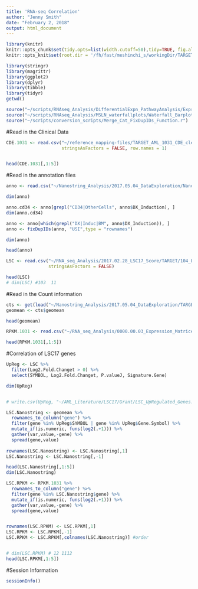 ```yaml
---
title: 'RNA-seq Correlation'
author: "Jenny Smith"
date: "February 2, 2018"
output: html_document
---
```



```r
library(knitr)
knitr::opts_chunk$set(tidy.opts=list(width.cutoff=50),tidy=TRUE, fig.align='center', fig.width = 10, fig.height = 10)
knitr::opts_knit$set(root.dir = '/fh/fast/meshinchi_s/workingDir/TARGET/AML_TARGET/RNA/Nanostring/analysis/2017.05.04_DataExploration')
```


```r
library(stringr)
library(magrittr)
library(ggplot2)
library(dplyr)
library(tibble)
library(tidyr)
getwd()
```


```r
source("~/scripts/RNAseq_Analysis/DifferentialExpn_PathwayAnalysis/Expression_Distribution_Plots_Function.r")
source("~/scripts/RNAseq_Analysis/MSLN_waterfallplots/Waterfall_Barplot_Function_2017.05.22.r")
source("~/scripts/conversion_scripts/Merge_Cat_FixDupIDs_Function.r")
```



#Read in the Clinical Data

```r
CDE.1031 <- read.csv("~/reference_mapping-files/TARGET_AML_1031_CDE_cleaned_1.31.2018.csv", 
                     stringsAsFactors = FALSE, row.names = 1)


head(CDE.1031[,1:5])
```



#Read in the annotation files

```r
anno <- read.csv("~/Nanostring_Analysis/2017.05.04_DataExploration/NanostringAnnotations_04May2017.csv", stringsAsFactors = FALSE)

dim(anno)
```

```r
anno.cd34 <- anno[grepl("CD34|OtherCells", anno$DX_Induction), ]
dim(anno.cd34)
```


```r
anno <- anno[which(grepl("DX|Induc|BM", anno$DX_Induction)), ]
anno <- fixDupIDs(anno, "USI",type = "rownames")

dim(anno)
```

```r
head(anno)
```


```r
LSC <- read.csv("~/RNA_seq_Analysis/2017.02.28_LSC17_Score/TARGET/104_LSC17_genes_FCs.csv",
                stringsAsFactors = FALSE)

head(LSC)
# dim(LSC) #103  11
```



#Read in the Count information

```r
cts <- get(load("~/Nanostring_Analysis/2017.05.04_DataExploration/TARGET_AML_NanostringCounts_list.RData"))
geomean <- cts$geomean

head(geomean)
```


```r
RPKM.1031 <- read.csv("~/RNA_seq_Analysis/0000.00.03_Expression_Matrices/TARGET_AML_AAML1031_dupGenesRemoved_RPKM.csv", stringsAsFactors = FALSE, row.names = 1)

head(RPKM.1031[,1:5])
```



#Correlation of LSC17 genes 


```r
UpReg <- LSC %>%
  filter(Log2.Fold.Changet > 0) %>%
  select(SYMBOL, Log2.Fold.Changet, P.valueJ, Signature.Gene)

dim(UpReg)


# write.csv(UpReg, "~/AML_Literature/LSC17/Grant/LSC_UpRegulated_Genes.csv", row.names = FALSE)
```


```r
LSC.Nanostring <- geomean %>% 
  rownames_to_column("gene") %>%
  filter(gene %in% UpReg$SYMBOL | gene %in% UpReg$Gene.Symbol) %>%
  mutate_if(is.numeric, funs(log2(.+1))) %>%
  gather(var,value,-gene) %>%
  spread(gene,value)
 
rownames(LSC.Nanostring) <- LSC.Nanostring[,1]
LSC.Nanostring <- LSC.Nanostring[,-1]

head(LSC.Nanostring[,1:5])
dim(LSC.Nanostring)  
```


```r
LSC.RPKM <- RPKM.1031 %>%
  rownames_to_column("gene") %>%
  filter(gene %in% LSC.Nanostring$gene) %>%
  mutate_if(is.numeric, funs(log2(.+1))) %>%
  gather(var,value,-gene) %>%
  spread(gene,value) 


rownames(LSC.RPKM) <- LSC.RPKM[,1]
LSC.RPKM <- LSC.RPKM[,-1]
LSC.RPKM <- LSC.RPKM[,colnames(LSC.Nanostring)] #order


# dim(LSC.RPKM) # 12 1112
head(LSC.RPKM[,1:5])
```








#Session Information 

```r
sessionInfo()
```

